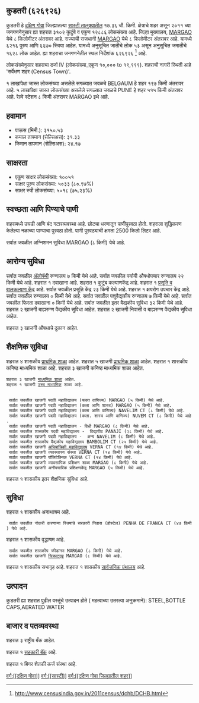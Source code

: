 {{माहितीचौकट भारतीय न्यायक्षेत्र
|प्रकार=शहर 
|जनगणना_स्थलनिर्देशांक=626926
|स्थानिक_नाव=कुडतरी
|तालुका_नाव=सास्टी
|जिल्हा_नाव=दक्षिण गोवा
|राज्य_नाव =गोवा
|विभाग=
|जिल्हा=[[दक्षिण गोवा]]
|तालुका_नावे =[[सास्टी]]
|जवळचे_शहर =[[BELGAUM]]
|अक्षांश=
|रेखांश=
|शोधक_स्थान =right
|क्षेत्रफळ_एकूण=17.36
|उंची=
|लोकसंख्या_एकूण=12886
|लोकसंख्या_वर्ष=2011
|लोकसंख्या_घनता=742
|लोकसंख्या_पुरुष=6216
|लोकसंख्या_स्त्री=6670
|लिंग_गुणोत्तर=1073
|अधिकृत_भाषा=[[कोंकणी, मराठी]]
}}

== कुडतरी (६२६९२६) ==

कुडतरी हे [[दक्षिण गोवा जिल्हा | दक्षिण गोवा]] जिल्ह्यातल्या [[सास्टी | सास्टी तालुक्यातील]] १७.३६ चौ. किमी. क्षेत्राचे शहर असून २०११ च्या जनगणनेनुसार ह्या शहरात ३१०२ कुटुंबे व एकूण १२८८६ लोकसंख्या आहे. जिल्हा मुख्यालय, [[MARGAO]] येथे ८ किलोमीटर अंतरावर आहे. राज्याची राजधानी [[MARGAO]] येथे ८ किलोमीटर अंतरावर आहे.   यामध्ये ६२१६ पुरुष आणि ६६७० स्त्रिया आहेत. यामध्ये अनुसूचित जातीचे लोक ५३ असून अनुसूचित जमातीचे १६२८ लोक आहेत. ह्या शहराचा जनगणनेतील स्थल निर्देशांक ६२६९२६  <ref>http://www.censusindia.gov.in/2011census/dchb/DCHB.html</ref> आहे.

लोकसंख्येनुसार शहराचा दर्जा IV (लोकसंख्या_एकूण १०,००० to १९,९९९).
शहराची नागरी स्थिती आहे 'सर्वेक्षण शहर (Census Town)'.

१ लाखांपेक्षा जास्त लोकसंख्या असलेले सगळ्यात जवळचे BELGAUM हे शहर  १९७ किमी अंतरावर आहे. ५ लाखांपेक्षा जास्त लोकसंख्या असलेले सगळ्यात जवळचे PUNE हे शहर  ५१५ किमी अंतरावर आहे. रेल्वे स्टेशन  ८ किमी अंतरावर MARGAO इथे आहे.


== हवामान ==  
* पाऊस (मिमी.): ३१५०.५३ 
* कमाल तापमान (सेल्सिअस): ३१.३३
* किमान तापमान (सेल्सिअस): २४.१७


== साक्षरता ==  
* एकूण साक्षर लोकसंख्या: १००५१
* साक्षर पुरुष लोकसंख्या: ५०३३ (८०.९७%)
* साक्षर स्त्री लोकसंख्या: ५०१८ (७५.२३%)


== स्वच्छता आणि पिण्याचे पाणी ==  
शहरामध्ये उघडी आणि बंद गटारव्यवस्था आहे.
छोट्या धरणातून  पाणीपुरवठा होतो. शहराला शुद्धिकरण केलेल्या नळाच्या पाण्याचा पुरवठा होतो. पाणी पुरवठ्याची क्षमता 2500 किलो लिटर आहे.

सर्वात जवळील अग्निशमन सुविधा MARGAO (८ किमी) येथे आहे.


== आरोग्य सुविधा ==
सर्वात जवळील [[अॅलोपॅथी|अ‍ॅलोपॅथी]] रुग्णालय ७ किमी येथे आहे.
सर्वात जवळील पर्यायी औषधोपचार रुग्णालय २२ किमी येथे आहे.
﻿शहरात १ दवाखाना आहे.
﻿शहरात १ कुटुंब कल्याणकेंद्र आहे.
﻿शहरात १ [[प्रसूती| प्रसूति व बालकल्याण केंद्र]] आहे.
सर्वात जवळील प्रसूति केंद्र २३ किमी येथे आहे.
﻿शहरात १ क्षयरोग उपचार केंद्र आहे.
सर्वात जवळील रुग्णालय ० किमी येथे आहे.
सर्वात जवळील पशुवैद्यकीय रुग्णालय ७ किमी येथे आहे.
सर्वात जवळील फिरता दवाखाना ० किमी येथे आहे.
सर्वात जवळील इतर वैद्यकीय सुविधा ३२ किमी येथे आहे.
शहरात २ खाजगी बाह्यरुग्ण वैद्यकीय सुविधा आहेत.
शहरात २ खाजगी निवासी व बाह्यरुग्ण वैद्यकीय सुविधा आहेत.

शहरात ३ खाजगी  औषधाचे दुकान आहेत.


== शैक्षणिक सुविधा ==
शहरात ४ शासकीय [[प्राथमिक शाळा]] आहेत. शहरात ५ खाजगी [[प्राथमिक शाळा]] आहेत. 
﻿शहरात १ शासकीय कनिष्ठ माध्यमिक शाळा आहे. शहरात ३ खाजगी कनिष्ठ माध्यमिक शाळा आहेत.  
 शहरात ३ खाजगी [[माध्यमिक शाळा]] आहेत.  
 ﻿शहरात १ खाजगी [[उच्च माध्यमिक शिक्षण|उच्च माध्यमिक]] शाळा आहे.  
   
   
  सर्वात जवळील खाजगी पदवी महाविद्यालय (फक्त वाणिज्य) MARGAO (५ किमी) येथे आहे.
  सर्वात जवळील खाजगी पदवी महाविद्यालय (कला आणि शास्त्र) MARGAO (५ किमी) येथे आहे.
  सर्वात जवळील खाजगी पदवी महाविद्यालय (कला आणि वाणिज्य) NAVELIM CT (८ किमी) येथे आहे.
  सर्वात जवळील खाजगी पदवी महाविद्यालय (कला. शास्त्र आणि वाणिज्य) NUVEM CT (८ किमी) येथे आहे.
  सर्वात जवळील खाजगी पदवी महाविद्यालय - विधी MARGAO (८ किमी) येथे आहे.
  सर्वात जवळील शासकीय पदवी महाविद्यालय -  विद्यापीठ PANAJI (२८ किमी) येथे आहे.
  सर्वात जवळील खाजगी पदवी महाविद्यालय -  अन्य NAVELIM (८ किमी) येथे आहे.
  सर्वात जवळील शासकीय वैद्यकीय महाविद्यालय BAMBOLIM CT (२५ किमी) येथे आहे.
  सर्वात जवळील खाजगी [[अभियांत्रिकी|अभियांत्रिकी महाविद्यालय]] VERNA CT (१४ किमी) येथे आहे.
  सर्वात जवळील खाजगी व्यवस्थापन संस्था VERNA CT (१४ किमी) येथे आहे.
  सर्वात जवळील खाजगी पॉलिटेक्निक VERNA CT (१४ किमी) येथे आहे.
  सर्वात जवळील खाजगी व्यावसायिक प्रशिक्षण शाळा MARGAO (८ किमी) येथे आहे.
  सर्वात जवळील खाजगी अनौपचारिक प्रशिक्षणकेंद्र MARGAO (५ किमी) येथे आहे.
﻿शहरात १ शासकीय इतर शैक्षणिक सुविधा आहे.   
   


== सुविधा ==
﻿शहरात १ शासकीय अनाथाश्रम आहे.   
  सर्वात जवळील नोकरी करणाऱ्या स्त्रियांचे सरकारी निवास (होस्टेल) PENHA DE FRANCA CT (४७ किमी) येथे आहे.
﻿शहरात १ शासकीय वृद्धाश्रम आहे.   
  सर्वात जवळील शासकीय क्रीडांगण MARGAO (८ किमी) येथे आहे.
  सर्वात जवळील खाजगी [[चित्रपटगृह]] MARGAO (८ किमी) येथे आहे.
﻿शहरात १ शासकीय सभागृह आहे.   
﻿शहरात १ शासकीय [[सार्वजनिक ग्रंथालय]] आहे.   


== उत्पादन ==
कुडतरी ह्या शहरात पुढील वस्तूंचे उत्पादन होते ( महत्वाच्या उतरत्या अनुक्रमाने): STEEL,BOTTLE CAPS,AERATED WATER


== बाजार व पतव्यवस्था ==
शहरात ३ राष्ट्रीय बँक आहेत.

﻿शहरात १ [[सहकारी संस्था|सहकारी बॅंक]] आहे.

﻿शहरात १ बिगर शेतकी कर्ज संस्था आहे.



[[वर्ग:[[दक्षिण गोवा]]]]
[[वर्ग:[[सास्टी]]]]
[[वर्ग:[[दक्षिण गोवा जिल्ह्यातील शहर]]]]


{{संदर्भनोंदी}}
 


